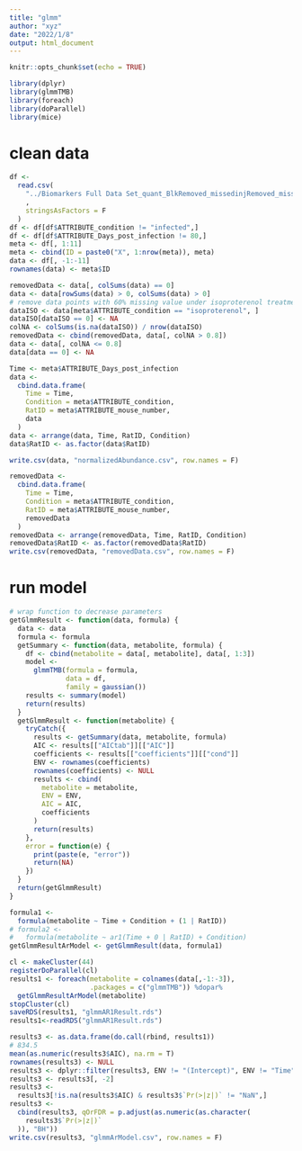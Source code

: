 ```yaml
---
title: "glmm"
author: "xyz"
date: "2022/1/8"
output: html_document
---
```


```r
knitr::opts_chunk$set(echo = TRUE)
```

```r
library(dplyr)
library(glmmTMB)
library(foreach)
library(doParallel)
library(mice)
```

# clean data

```r
df <-
  read.csv(
    "../Biomarkers Full Data Set_quant_BlkRemoved_missedinjRemoved_misslabeledRemoved_T_wMeta_TIC_saliva_20210520.csv"
    ,
    stringsAsFactors = F
  )
df <- df[df$ATTRIBUTE_condition != "infected",]
df <- df[df$ATTRIBUTE_Days_post_infection != 80,]
meta <- df[, 1:11]
meta <- cbind(ID = paste0("X", 1:nrow(meta)), meta)
data <- df[, -1:-11]
rownames(data) <- meta$ID

removedData <- data[, colSums(data) == 0]
data <- data[rowSums(data) > 0, colSums(data) > 0]
# remove data points with 60% missing value under isoproterenol treatment
dataISO <- data[meta$ATTRIBUTE_condition == "isoproterenol", ]
dataISO[dataISO == 0] <- NA
colNA <- colSums(is.na(dataISO)) / nrow(dataISO)
removedData <- cbind(removedData, data[, colNA > 0.8])
data <- data[, colNA <= 0.8]
data[data == 0] <- NA

Time <- meta$ATTRIBUTE_Days_post_infection
data <-
  cbind.data.frame(
    Time = Time,
    Condition = meta$ATTRIBUTE_condition,
    RatID = meta$ATTRIBUTE_mouse_number,
    data
  )
data <- arrange(data, Time, RatID, Condition)
data$RatID <- as.factor(data$RatID)

write.csv(data, "normalizedAbundance.csv", row.names = F)

removedData <-
  cbind.data.frame(
    Time = Time,
    Condition = meta$ATTRIBUTE_condition,
    RatID = meta$ATTRIBUTE_mouse_number,
    removedData
  )
removedData <- arrange(removedData, Time, RatID, Condition)
removedData$RatID <- as.factor(removedData$RatID)
write.csv(removedData, "removedData.csv", row.names = F)
```

# run model

```r
# wrap function to decrease parameters
getGlmmResult <- function(data, formula) {
  data <- data
  formula <- formula
  getSummary <- function(data, metabolite, formula) {
    df <- cbind(metabolite = data[, metabolite], data[, 1:3])
    model <-
      glmmTMB(formula = formula,
              data = df,
              family = gaussian())
    results <- summary(model)
    return(results)
  }
  getGlmmResult <- function(metabolite) {
    tryCatch({
      results <- getSummary(data, metabolite, formula)
      AIC <- results[["AICtab"]][["AIC"]]
      coefficients <- results[["coefficients"]][["cond"]]
      ENV <- rownames(coefficients)
      rownames(coefficients) <- NULL
      results <- cbind(
        metabolite = metabolite,
        ENV = ENV,
        AIC = AIC,
        coefficients
      )
      return(results)
    },
    error = function(e) {
      print(paste(e, "error"))
      return(NA)
    })
  }
  return(getGlmmResult)
}

formula1 <-
  formula(metabolite ~ Time + Condition + (1 | RatID))
# formula2 <-
#   formula(metabolite ~ ar1(Time + 0 | RatID) + Condition)
getGlmmResultArModel <- getGlmmResult(data, formula1)

cl <- makeCluster(44)
registerDoParallel(cl)
results1 <- foreach(metabolite = colnames(data[,-1:-3]),
                    .packages = c("glmmTMB")) %dopar%
  getGlmmResultArModel(metabolite)
stopCluster(cl)
saveRDS(results1, "glmmAR1Result.rds")
results1<-readRDS("glmmAR1Result.rds")

results3 <- as.data.frame(do.call(rbind, results1))
# 834.5
mean(as.numeric(results3$AIC), na.rm = T)
rownames(results3) <- NULL
results3 <- dplyr::filter(results3, ENV != "(Intercept)", ENV != "Time")
results3 <- results3[, -2]
results3 <-
  results3[!is.na(results3$AIC) & results3$`Pr(>|z|)` != "NaN",]
results3 <-
  cbind(results3, qOrFDR = p.adjust(as.numeric(as.character(
    results3$`Pr(>|z|)`
  )), "BH"))
write.csv(results3, "glmmArModel.csv", row.names = F)
```

